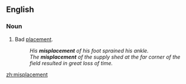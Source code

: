 ==English==
===Noun===
{{en-noun}}

#Bad [[placement]].
#:''His '''misplacement''' of his foot sprained his ankle.''
#:''The '''misplacement''' of the supply shed at the far corner of the field resulted in great loss of time.''

[[zh:misplacement]]